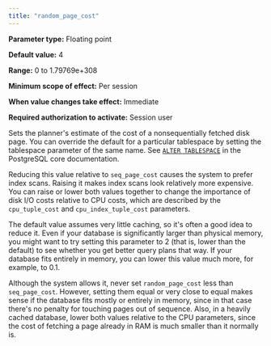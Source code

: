 ```yaml
---
title: "random_page_cost"
---
```


<div id="random_page_cost" class="registered_link"></div>

**Parameter type:** Floating point

**Default value:** 4

**Range:** 0 to 1.79769e+308

**Minimum scope of effect:** Per session

**When value changes take effect:** Immediate

**Required authorization to activate:** Session user

Sets the planner's estimate of the cost of a nonsequentially fetched disk page. You can override the default for a particular tablespace by setting the tablespace parameter of the same name. See [`ALTER TABLESPACE`](https://www.postgresql.org/docs/current/sql-altertablespace.html) in the PostgreSQL core documentation.

Reducing this value relative to `seq_page_cost` causes the system to prefer index scans. Raising it makes index scans look relatively more expensive. You can raise or lower both values together to change the importance of disk I/O costs relative to CPU costs, which are described by the `cpu_tuple_cost` and `cpu_index_tuple_cost` parameters.

The default value assumes very little caching, so it's often a good idea to reduce it. Even if your database is significantly larger than physical memory, you might want to try setting this parameter to 2 (that is, lower than the default) to see whether you get better query plans that way. If your database fits entirely in memory, you can lower this value much more, for example, to 0.1.

Although the system allows it, never set `random_page_cost` less than `seq_page_cost`. However, setting them equal or very close to equal makes sense if the database fits mostly or entirely in memory, since in that case there's no penalty for touching pages out of sequence. Also, in a heavily cached database, lower both values relative to the CPU parameters, since the cost of fetching a page already in RAM is much smaller than it normally is.
